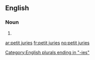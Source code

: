 ==English==

===Noun===
{{head|en|head=[[petit]] [[juries]]}}

# {{plural of|petit jury}}

[[Category:English plurals ending in "-ies"]]

[[ar:petit juries]]
[[fr:petit juries]]
[[no:petit juries]]